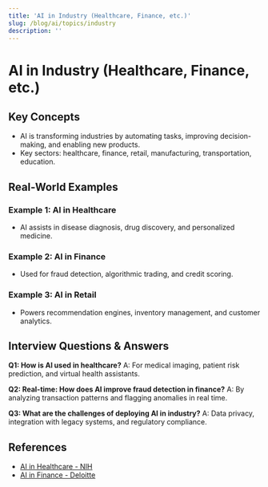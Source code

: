 ```yaml
---
title: 'AI in Industry (Healthcare, Finance, etc.)'
slug: /blog/ai/topics/industry
description: ''
---
```

# AI in Industry (Healthcare, Finance, etc.)

## Key Concepts
- AI is transforming industries by automating tasks, improving decision-making, and enabling new products.
- Key sectors: healthcare, finance, retail, manufacturing, transportation, education.

## Real-World Examples

### Example 1: AI in Healthcare
- AI assists in disease diagnosis, drug discovery, and personalized medicine.

### Example 2: AI in Finance
- Used for fraud detection, algorithmic trading, and credit scoring.

### Example 3: AI in Retail
- Powers recommendation engines, inventory management, and customer analytics.

## Interview Questions & Answers

**Q1: How is AI used in healthcare?**
A: For medical imaging, patient risk prediction, and virtual health assistants.

**Q2: Real-time: How does AI improve fraud detection in finance?**
A: By analyzing transaction patterns and flagging anomalies in real time.

**Q3: What are the challenges of deploying AI in industry?**
A: Data privacy, integration with legacy systems, and regulatory compliance.

## References
- [AI in Healthcare - NIH](https://www.nih.gov/news-events/nih-research-matters/artificial-intelligence-healthcare)
- [AI in Finance - Deloitte](https://www2.deloitte.com/us/en/pages/financial-services/articles/ai-in-financial-services.html)
